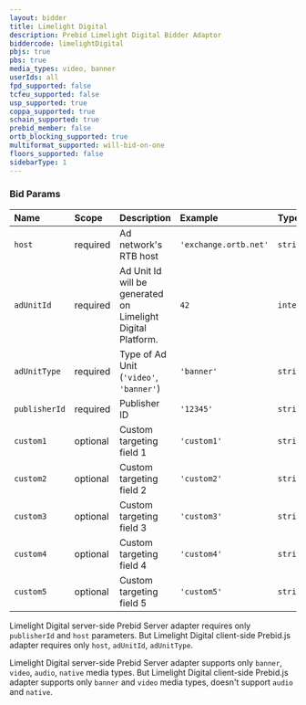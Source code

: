 ```yaml
---
layout: bidder
title: Limelight Digital
description: Prebid Limelight Digital Bidder Adaptor
biddercode: limelightDigital
pbjs: true
pbs: true
media_types: video, banner
userIds: all
fpd_supported: false
tcfeu_supported: false
usp_supported: true
coppa_supported: true
schain_supported: true
prebid_member: false
ortb_blocking_supported: true
multiformat_supported: will-bid-on-one
floors_supported: false
sidebarType: 1
---
```


### Bid Params



| Name          | Scope    | Description                                                 | Example               | Type      |
|:--------------|:---------|:------------------------------------------------------------|:----------------------|:----------|
| `host`        | required | Ad network's RTB host                                       | `'exchange.ortb.net'` | `string`  |
| `adUnitId`    | required | Ad Unit Id will be generated on Limelight Digital Platform. | `42`                  | `integer` |
| `adUnitType`  | required | Type of Ad Unit (`'video'`, `'banner'`)                     | `'banner'`            | `string`  |
| `publisherId` | required | Publisher ID                                                | `'12345'`             | `string`  |
| `custom1`     | optional | Custom targeting field 1                                    | `'custom1'`           | `string`  |
| `custom2`     | optional | Custom targeting field 2                                    | `'custom2'`           | `string`  |
| `custom3`     | optional | Custom targeting field 3                                    | `'custom3'`           | `string`  |
| `custom4`     | optional | Custom targeting field 4                                    | `'custom4'`           | `string`  |
| `custom5`     | optional | Custom targeting field 5                                    | `'custom5'`           | `string`  |

Limelight Digital server-side Prebid Server adapter requires only `publisherId` and `host` parameters. But Limelight Digital client-side Prebid.js adapter requires only `host`, `adUnitId`, `adUnitType`.

Limelight Digital server-side Prebid Server adapter supports only `banner`, `video`, `audio`, `native` media types. But Limelight Digital client-side Prebid.js adapter supports only `banner` and `video` media types, doesn't support `audio` and `native`.
